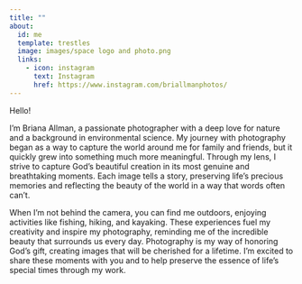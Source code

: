 ```yaml
---
title: ""
about:
  id: me
  template: trestles
  image: images/space logo and photo.png
  links:
    - icon: instagram
      text: Instagram
      href: https://www.instagram.com/briallmanphotos/
---
```


::: {#me}
Hello!

I’m Briana Allman, a passionate photographer with a deep love for nature and a background in environmental science. My journey with photography began as a way to capture the world around me for family and friends, but it quickly grew into something much more meaningful. Through my lens, I strive to capture God’s beautiful creation in its most genuine and breathtaking moments. Each image tells a story, preserving life’s precious memories and reflecting the beauty of the world in a way that words often can’t.

When I’m not behind the camera, you can find me outdoors, enjoying activities like fishing, hiking, and kayaking. These experiences fuel my creativity and inspire my photography, reminding me of the incredible beauty that surrounds us every day. Photography is my way of honoring God's gift, creating images that will be cherished for a lifetime. I’m excited to share these moments with you and to help preserve the essence of life’s special times through my work.
:::
